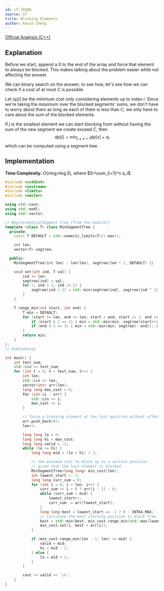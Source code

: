 ```yaml
---
id: cf-1918D
source: CF
title: Blocking Elements
author: Kevin Sheng
---
```


[Official Analysis (C++)](https://codeforces.com/blog/entry/125300)

## Explanation

Before we start, append a $0$ to the end of the array and force that element to always be blocked.
This makes talking about the problem easier while not affecting the answer.

We can binary search on the answer; to see how, let's see how we can check if a cost of at most $C$ is possible.

Let $\texttt{dp}[i]$ be the minimum cost only considering elements up to index $i$.
Since we're taking the *maximum* over the blocked segments' sums, we don't
have to worry about them as long as each of them is less than $C$;
we only have to care about the sum of the blocked elements.

If $j$ is the smallest element we can start blocking from without
having the sum of the new segment we create exceed $C$, then
$$
dp[i] = \min_{j \le x < i} dp[x] + a_i
$$
which can be computed using a segment tree.

## Implementation

**Time Complexity:** $O(n \log n \log S)$, where $S=\sum_{i=1}^n a_i$.

<LanguageSection>
<CPPSection>

```cpp
#include <cstdint>
#include <iostream>
#include <limits>
#include <vector>

using std::cout;
using std::endl;
using std::vector;

// BeginCodeSnip{Segment Tree (from the module)}
template <class T> class MinSegmentTree {
  private:
	const T DEFAULT = std::numeric_limits<T>().max();

	int len;
	vector<T> segtree;

  public:
	MinSegmentTree(int len) : len(len), segtree(len * 2, DEFAULT) {}

	void set(int ind, T val) {
		ind += len;
		segtree[ind] = val;
		for (; ind > 1; ind /= 2) {
			segtree[ind / 2] = std::min(segtree[ind], segtree[ind ^ 1]);
		}
	}

	T range_min(int start, int end) {
		T min = DEFAULT;
		for (start += len, end += len; start < end; start /= 2, end /= 2) {
			if (start % 2 == 1) { min = std::min(min, segtree[start++]); }
			if (end % 2 == 1) { min = std::min(min, segtree[--end]); }
		}
		return min;
	}
};
// EndCodeSnip

int main() {
	int test_num;
	std::cin >> test_num;
	for (int t = 0; t < test_num; t++) {
		int len;
		std::cin >> len;
		vector<int> arr(len);
		long long max_cost = 0;
		for (int &i : arr) {
			std::cin >> i;
			max_cost += i;
		}

		// force a blocking element at the last position without affecting the answer
		arr.push_back(0);
		len++;

		long long lo = 0;
		long long hi = max_cost;
		long long valid = -1;
		while (lo <= hi) {
			long long mid = (lo + hi) / 2;

			// the minimum cost to block up to a certain position
			// given that the last element is blocked
			MinSegmentTree<long long> min_cost(len);
			int lowest_start = -1;
			long long curr_sum = 0;
			for (int i = 0; i < len; i++) {
				curr_sum += i > 0 ? arr[i - 1] : 0;
				while (curr_sum > mid) {
					lowest_start++;
					curr_sum -= arr[lowest_start];
				}
				long long best = lowest_start == -1 ? 0 : INT64_MAX;
				// calculate the best starting position to block from
				best = std::min(best, min_cost.range_min(std::max(lowest_start, 0), i));
				min_cost.set(i, best + arr[i]);
			}

			if (min_cost.range_min(len - 1, len) <= mid) {
				valid = mid;
				hi = mid - 1;
			} else {
				lo = mid + 1;
			}
		}

		cout << valid << '\n';
	}
}
```

</CPPSection>
</LanguageSection>
